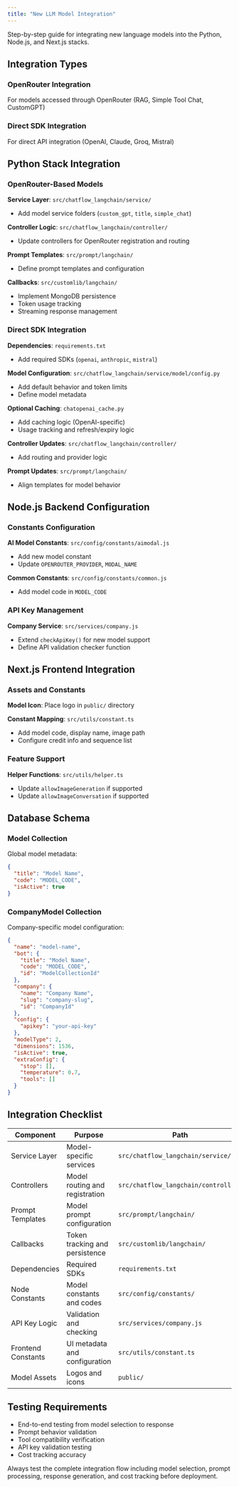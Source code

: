 ```yaml
---
title: "New LLM Model Integration"
---
```


Step-by-step guide for integrating new language models into the Python, Node.js, and Next.js stacks.

## Integration Types

### OpenRouter Integration
For models accessed through OpenRouter (RAG, Simple Tool Chat, CustomGPT)

### Direct SDK Integration  
For direct API integration (OpenAI, Claude, Groq, Mistral)

## Python Stack Integration

### OpenRouter-Based Models

**Service Layer**: `src/chatflow_langchain/service/`
- Add model service folders (`custom_gpt`, `title`, `simple_chat`)

**Controller Logic**: `src/chatflow_langchain/controller/`
- Update controllers for OpenRouter registration and routing

**Prompt Templates**: `src/prompt/langchain/`
- Define prompt templates and configuration

**Callbacks**: `src/customlib/langchain/`
- Implement MongoDB persistence
- Token usage tracking
- Streaming response management

### Direct SDK Integration

**Dependencies**: `requirements.txt`
- Add required SDKs (`openai`, `anthropic`, `mistral`)

**Model Configuration**: `src/chatflow_langchain/service/model/config.py`
- Add default behavior and token limits
- Define model metadata

**Optional Caching**: `chatopenai_cache.py`
- Add caching logic (OpenAI-specific)
- Usage tracking and refresh/expiry logic

**Controller Updates**: `src/chatflow_langchain/controller/`
- Add routing and provider logic

**Prompt Updates**: `src/prompt/langchain/`
- Align templates for model behavior

## Node.js Backend Configuration

### Constants Configuration

**AI Model Constants**: `src/config/constants/aimodal.js`
- Add new model constant
- Update `OPENROUTER_PROVIDER`, `MODAL_NAME`

**Common Constants**: `src/config/constants/common.js`
- Add model code in `MODEL_CODE`

### API Key Management

**Company Service**: `src/services/company.js`
- Extend `checkApiKey()` for new model support
- Define API validation checker function

## Next.js Frontend Integration

### Assets and Constants

**Model Icon**: Place logo in `public/` directory

**Constant Mapping**: `src/utils/constant.ts`
- Add model code, display name, image path
- Configure credit info and sequence list

### Feature Support

**Helper Functions**: `src/utils/helper.ts`
- Update `allowImageGeneration` if supported
- Update `allowImageConversation` if supported

## Database Schema

### Model Collection
Global model metadata:

```json
{
  "title": "Model Name",
  "code": "MODEL_CODE", 
  "isActive": true
}
```

### CompanyModel Collection
Company-specific model configuration:

```json
{
  "name": "model-name",
  "bot": {
    "title": "Model Name",
    "code": "MODEL_CODE",
    "id": "ModelCollectionId"
  },
  "company": {
    "name": "Company Name",
    "slug": "company-slug", 
    "id": "CompanyId"
  },
  "config": {
    "apikey": "your-api-key"
  },
  "modelType": 2,
  "dimensions": 1536,
  "isActive": true,
  "extraConfig": {
    "stop": [],
    "temperature": 0.7,
    "tools": []
  }
}
```

## Integration Checklist

| Component | Purpose | Path |
|-----------|---------|------|
| Service Layer | Model-specific services | `src/chatflow_langchain/service/` |
| Controllers | Model routing and registration | `src/chatflow_langchain/controller/` |
| Prompt Templates | Model prompt configuration | `src/prompt/langchain/` |
| Callbacks | Token tracking and persistence | `src/customlib/langchain/` |
| Dependencies | Required SDKs | `requirements.txt` |
| Node Constants | Model constants and codes | `src/config/constants/` |
| API Key Logic | Validation and checking | `src/services/company.js` |
| Frontend Constants | UI metadata and configuration | `src/utils/constant.ts` |
| Model Assets | Logos and icons | `public/` |

## Testing Requirements

- End-to-end testing from model selection to response
- Prompt behavior validation
- Tool compatibility verification  
- API key validation testing
- Cost tracking accuracy

<Note>
Always test the complete integration flow including model selection, prompt processing, response generation, and cost tracking before deployment.
</Note>